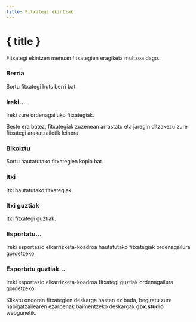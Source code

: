 ```yaml
---
title: Fitxategi ekintzak
---
```


<script lang="ts">
</script>

# { title }

Fitxategi ekintzen menuan fitxategien eragiketa multzoa dago.

### <Plus size="16" class="inline-block" style="margin-bottom: 2px" /> Berria

Sortu fitxategi huts berri bat.

### <FolderOpen size="16" class="inline-block" style="margin-bottom: 2px" /> Ireki...

Ireki zure ordenagailuko fitxategiak. 

<DocsNote>

Beste era batez, fitxategiak zuzenean arrastatu eta jaregin ditzakezu zure fitxategi arakatzailetik leihora.

</DocsNote>

### <Copy size="16" class="inline-block" style="margin-bottom: 2px" /> Bikoiztu

Sortu hautatutako fitxategien kopia bat.

### <FileX size="16" class="inline-block" style="margin-bottom: 2px" /> Itxi

Itxi hautatutako fitxategiak.

### <FileX size="16" class="inline-block" style="margin-bottom: 2px" /> Itxi guztiak

Itxi fitxategi guztiak.

### <Download size="16" class="inline-block" style="margin-bottom: 2px" /> Esportatu...

Ireki esportazio elkarrizketa-koadroa hautatutako fitxategiak ordenagailura gordetzeko.

### <Download size="16" class="inline-block" style="margin-bottom: 2px" /> Esportatu guztiak...

Ireki esportazio elkarrizketa-koadroa fitxategi guztiak ordenagailura gordetzeko.

<DocsNote type="warning">

Klikatu ondoren fitxategien deskarga hasten ez bada, begiratu zure nabigatzailearen ezarpenak baimentzeko deskargak <b>gpx.studio</b> webgunetik.

</DocsNote>
